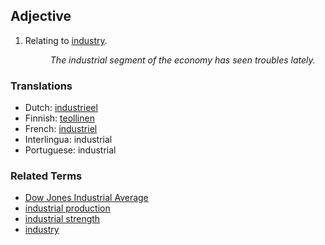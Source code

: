 ==Adjective==

#Relating to [[industry]].
#: ''The industrial segment of the economy has seen troubles lately.''

===Translations===
*Dutch: [[industrieel]]
*Finnish: [[teollinen]]
*French: [[industriel]]
*Interlingua: industrial
*Portuguese: industrial

===Related Terms===
*[[Dow Jones Industrial Average]]
*[[industrial production]]
*[[industrial strength]]
*[[industry]]
